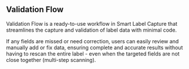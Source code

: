## Validation Flow

Validation Flow is a ready-to-use workflow in Smart Label Capture that streamlines the capture and validation of label data with minimal code.

If any fields are missed or need correction, users can easily review and manually add or fix data, ensuring complete and accurate results without having to rescan the entire label - even when the targeted fields are not close together (multi-step scanning).

<ReactPlayer playing controls width='800' url="/img/slc/validation_flow.mp4" />
